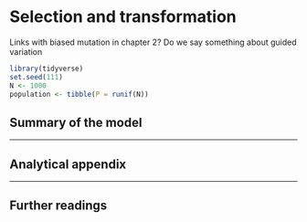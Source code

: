 
# Selection and transformation

Links with biased mutation in chapter 2?
Do we say something about guided variation

```r
library(tidyverse)
set.seed(111)
N <- 1000
population <- tibble(P = runif(N))
```

  
## Summary of the model

***

## Analytical appendix
  

***
  
## Further readings
  
  

